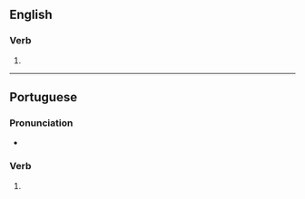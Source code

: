 {{also|Fazes|Fäzes}}

==English==

===Verb===
{{head|en|verb form}}

# {{en-third-person singular of|faze}}

----

==Portuguese==

===Pronunciation===
* {{a|PT}} {{IPA|/ˈfa.zɨʃ/|lang=pt}}

===Verb===
{{pt-verb-form}}

# {{inflection of|fazer||2|s|pres|indc|lang=pt}}